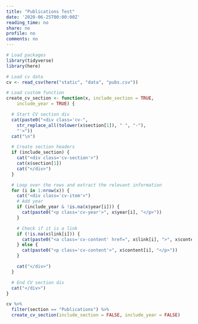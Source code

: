 ```yaml
---
title: "Publications Test"
date: '2020-06-25T00:00:00Z'
reading_time: no
share: no
profile: no
comments: no
---
```


```r

# Load packages
library(tidyverse)
library(here)

# Load cv data  
cv <- read_csv(here("static", "data", "pubs.csv"))

# Load custom function
create_cv_section <- function(x, include_section = TRUE,
    include_year = TRUE) {

  # Start CV section div
  cat(paste0("<div class='cv-",
    str_replace_all(tolower(x$section[1]), " ", "-"),
    "'>"))
  cat("\n")

  # Create section headers
  if (include_section) {
    cat("<div class='cv-section'>")
    cat(x$section[1])
    cat("</div>")
  }

  # Loop over the rows and extract the relevant information
  for (i in 1:nrow(x)) {
    cat("<div class='cv-item'>")
    # Add year
    if (include_year & !is.na(x$year[i])) {
      cat(paste0("<p class='cv-year'>", x$year[i], "</p>"))
    }

    # Check if it is a link
    if (!is.na(x$link[i])) {
      cat(paste0("<a class='cv-content' href=", x$link[i], ">", x$content[i], "</a>"))
    } else {
      cat(paste0("<p class='cv-content'>", x$content[i], "</p>"))
    }

    cat("</div>")
  }

  # End CV section div
  cat("</div>")
}
```


```r
cv %>%
  filter(section == "Publications") %>%
  create_cv_section(include_section = FALSE, include_year = FALSE)
```

